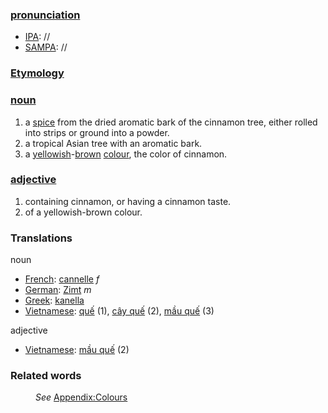 ===[[pronunciation]]===
*[[IPA]]: //
*[[SAMPA]]: //
===[[Etymology]]===
===[[noun]]===
#a [[spice]] from the dried aromatic bark of the cinnamon tree, either rolled into strips or ground into a powder.
#a tropical Asian tree with an aromatic bark.
#a [[yellow]]ish-[[brown]] [[color|colour]], the color of cinnamon.
===[[adjective]]===
#containing cinnamon, or having a cinnamon taste.
#of a yellowish-brown colour.
=== Translations ===
noun
*[[French]]: [[cannelle]] ''f''
*[[German]]: [[Zimt]] ''m''
*[[Greek]]: [[kanella]]
*[[Vietnamese]]: [[quế]] (1), [[cây quế]] (2), [[mầu quế]] (3)
adjective
*[[Vietnamese]]: [[mầu quế]] (2)
===Related words===
:''See'' [[Wiktionary_Appendix:Colours|Appendix:Colours]]